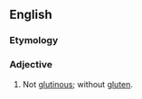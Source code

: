 {{also|nonglutinous}}
==English==

===Etymology===
{{prefix|en|non|glutinous}}

===Adjective===
{{en-adj|-}}

# Not [[glutinous]]; without [[gluten]].